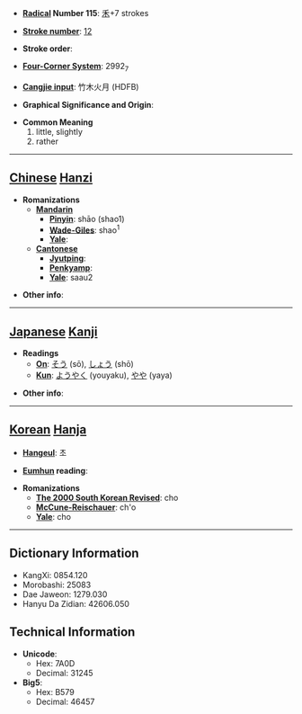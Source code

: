 * '''[[Wiktionary:Chinese radical index| Radical]] Number 115''': [[Wiktionary:Chinese radical index 禾|禾]]+7 strokes

* '''[[Wiktionary:Chinese total strokes index|Stroke number]]''': [[Wiktionary:Chinese total strokes index 12|12]]

* '''Stroke order''': 

* '''[[Wiktionary:Chinese four corner index|Four-Corner System]]''': 2992<sub>7</sub>

* '''[[Wiktionary:Chinese Cangjie index|Cangjie input]]''': 竹木火月 (HDFB)

* '''Graphical Significance and Origin''': 

* '''Common Meaning'''
*#little, slightly
*# rather


----

== [[Chinese]] [[Hanzi]] ==

* '''Romanizations'''
** '''[[Mandarin]]'''
*** '''[[Pinyin]]''': shāo (shao1)
*** '''[[Wade-Giles]]''': shao<sup>1</sup>
*** '''[[Yale]]''': 
** '''[[Cantonese]]'''
*** '''[[Jyutping]]''':
*** '''[[Penkyamp]]''': 
*** '''[[Yale]]''': saau2

* '''Other info''': 

----

== [[Japanese]] [[Kanji]] ==

* '''Readings'''
** '''[[On]]''': [[そう]] (sō), [[しょう]] (shō)
** '''[[Kun]]''': [[ようやく]] (youyaku), [[やや]] (yaya)

* '''Other info''':  

----

== [[Korean]] [[Hanja]] ==

* '''[[Hangeul]]''': 초

* '''[[Eumhun]] reading''': 

* '''Romanizations'''
** '''[[The 2000 South Korean Revised Romanization|The 2000 South Korean Revised]]''': cho
** '''[[McCune-Reischauer]]''': ch'o
** '''[[Yale]]''': cho

----

== Dictionary Information ==

* KangXi: 0854.120
* Morobashi: 25083
* Dae Jaweon: 1279.030
* Hanyu Da Zidian: 42606.050

== Technical Information ==

* '''Unicode''':
** Hex: 7A0D
** Decimal: 31245
* '''Big5''':
** Hex: B579
** Decimal: 46457